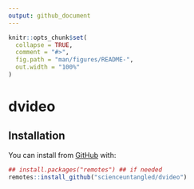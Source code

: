 ```yaml
---
output: github_document
---
```


<!-- README.md is generated from README.Rmd. Please edit that file -->

```r
knitr::opts_chunk$set(
  collapse = TRUE,
  comment = "#>",
  fig.path = "man/figures/README-",
  out.width = "100%"
)
```

# dvideo

<!-- badges: start -->
<!-- badges: end -->

## Installation

You can install from [GitHub](https://github.com/scienceuntangled/dvideo) with:

```r
## install.packages("remotes") ## if needed
remotes::install_github("scienceuntangled/dvideo")

```




